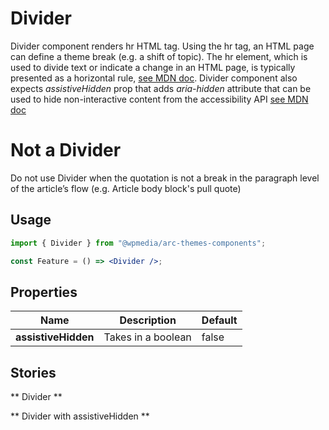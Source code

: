 

<Meta title="Components/Divider" component={Divider} />

# Divider

Divider component renders hr HTML tag. Using the hr tag, an HTML page can define a theme break (e.g. a shift of topic).
The hr element, which is used to divide text or indicate a change in an HTML page, is typically presented as a horizontal rule, [see MDN doc](https://developer.mozilla.org/en-US/docs/Web/HTML/Element/hr).
Divider component also expects _assistiveHidden_ prop that adds _aria-hidden_ attribute that can be used to hide non-interactive content from the accessibility API [see MDN doc](https://developer.mozilla.org/en-US/docs/Web/Accessibility/ARIA/Attributes/aria-hidden#:~:text=The%20aria%2Dhidden%20attribute%20can,children%20from%20the%20accessibility%20tree)

# Not a Divider

Do not use Divider when the quotation is not a break in the paragraph level of the article’s flow (e.g. Article body block's pull quote)

## Usage

```jsx
import { Divider } from "@wpmedia/arc-themes-components";

const Feature = () => <Divider />;
```

## Properties

| Name                | Description        | Default |
| ------------------- | ------------------ | ------- |
| **assistiveHidden** | Takes in a boolean | false   |

<ArgsTable of={Divider} />

## Stories

** Divider **

<Canvas>
	<Story name="Divider">
		<Divider />
	</Story>
</Canvas>

** Divider with assistiveHidden **

<Canvas>
	<Story name="Divider assistive hidden">
		<Divider assistiveHidden />
	</Story>
</Canvas>

